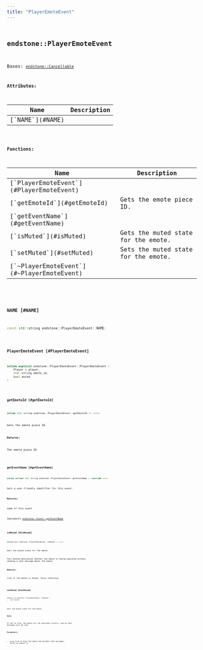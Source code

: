 ```yaml
---
title: "PlayerEmoteEvent"
---
```


## <code className="doc-symbol doc-symbol-class"/> endstone::PlayerEmoteEvent

Bases: [`endstone::Cancellable`](classendstone_1_1_cancellable.md)









**Attributes:**

<table>
<thead>
   <tr>
      <th>Name</th>
      <th>Description</th>
   </tr>
</thead>
<tbody>
<tr key="classendstone_1_1_player_emote_event_1a74ecb4319b65d01b406f8c591d3aff18">
    <td>[`NAME`](#NAME)</td>
    <td></td>
</tr>
</tbody>
</table>






**Functions:**

<table>
<thead>
   <tr>
      <th>Name</th>
      <th>Description</th>
   </tr>
</thead>
<tbody>
<tr key="classendstone_1_1_player_emote_event_1ac2488935ceb6439496161cad234f16aa">
    <td>[`PlayerEmoteEvent`](#PlayerEmoteEvent)</td>
    <td></td>
</tr>
<tr key="classendstone_1_1_player_emote_event_1a3cdd5e160ee7f361ee4dd23cd94bf709">
    <td>[`getEmoteId`](#getEmoteId)</td>
    <td>Gets the emote piece ID.</td>
</tr>
<tr key="classendstone_1_1_player_emote_event_1a79b81c6252a8a7036ddf04f4827edd40">
    <td>[`getEventName`](#getEventName)</td>
    <td></td>
</tr>
<tr key="classendstone_1_1_player_emote_event_1a44bd292db6e8d2326ac16126cadfcf1a">
    <td>[`isMuted`](#isMuted)</td>
    <td>Gets the muted state for the emote.</td>
</tr>
<tr key="classendstone_1_1_player_emote_event_1a8b3923ba2a6d0867d03ea8ec89ab299a">
    <td>[`setMuted`](#setMuted)</td>
    <td>Sets the muted state for the emote.</td>
</tr>
<tr key="classendstone_1_1_player_emote_event_1a197c850f0d19456039fa2371f4476ff6">
    <td>[`~PlayerEmoteEvent`](#~PlayerEmoteEvent)</td>
    <td></td>
</tr>
</tbody>
</table>

### <code className="doc-symbol doc-symbol-variable"/> NAME [#NAME]

```cpp
const std::string endstone::PlayerEmoteEvent::NAME;
```


### <code className="doc-symbol doc-symbol-function"/> PlayerEmoteEvent [#PlayerEmoteEvent]

```cpp
inline explicit endstone::PlayerEmoteEvent::PlayerEmoteEvent (
    Player & player,
    std::string emote_id,
    bool muted
) 
```


### <code className="doc-symbol doc-symbol-function"/> getEmoteId [#getEmoteId]

```cpp
inline std::string endstone::PlayerEmoteEvent::getEmoteId () const
```

Gets the emote piece ID.



**Returns:**

The emote piece ID 





        
### <code className="doc-symbol doc-symbol-function"/> getEventName [#getEventName]

```cpp
inline virtual std::string endstone::PlayerEmoteEvent::getEventName () override const
```


Gets a user-friendly identifier for this event.




**Returns:**

name of this event 





        
Implements [*endstone::Event::getEventName*](classendstone_1_1_event.md#function-geteventname)

### <code className="doc-symbol doc-symbol-function"/> isMuted [#isMuted]

```cpp
inline bool endstone::PlayerEmoteEvent::isMuted () const
```

Gets the muted state for the emote.

This method determines whether the emote is being executed without sending a chat message about the emote.




**Returns:**

true if the emote is muted, false otherwise. 





        
### <code className="doc-symbol doc-symbol-function"/> setMuted [#setMuted]

```cpp
inline void endstone::PlayerEmoteEvent::setMuted (
    bool muted
) 
```

Sets the muted state for the emote.



**Note:**

If set to true, the emote will be executed silently, and no chat messages will be sent.




**Parameters:**


* `muted` true to mute the emote and disable chat messages, false to unmute it. 




        